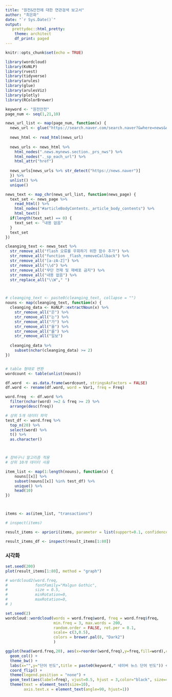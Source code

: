 ```yaml
---
title: "원전&안전에 대한 연관검색 보고서"
author: "최은화"
date: "`r Sys.Date()`"
output: 
   prettydoc::html_pretty:
    theme: architect
    df_print: paged
---
```


```r
knitr::opts_chunk$set(echo = TRUE)
```

```r
library(wordcloud)
library(KoNLP)
library(rvest)
library(tidyverse)
library(arules)
library(glue)
library(arulesViz)
library(plotly)
library(RColorBrewer)
```


```r
keyword <- "원전안전"
page_num <- seq(1,21,10)

news_url_list <- map(page_num, function(x) {
  news_url <- glue("https://search.naver.com/search.naver?&where=news&query={keyword}&sm=tab_pge&sort=0&photo=0&field=0&reporter_article=&pd=0&ds=&de=&docid=&nso=so:r,p:all,a:all&mynews=0&cluster_rank=22&start={x}&refresh_start=0")
  
  news_html <- read_html(news_url) 
  
  news_urls <- news_html %>% 
    html_nodes(".news.mynews.section._prs_nws") %>% 
    html_nodes("._sp_each_url") %>% 
    html_attr("href")
  
  news_urls[news_urls %>% str_detect("https://news.naver")]
  }) %>% 
  unlist() %>% 
  unique()

news_text <- map_chr(news_url_list, function(news_page) {
  text_set <- news_page %>% 
    read_html() %>% 
    html_nodes("#articleBodyContents._article_body_contents") %>% 
    html_text()
  if(length(text_set) == 0) {
    text_set <- "내용 없음"
  }
  text_set
})

cleanging_text <- news_text %>% 
  str_remove_all("flash 오류를 우회하기 위한 함수 추가") %>% 
  str_remove_all("function _flash_removeCallback") %>% 
  str_remove_all("[a-zA-Z]") %>% 
  str_remove_all("\\d") %>% 
  str_remove_all("무단 전재 및 재배포 금지") %>% 
  str_remove_all("내용 없음") %>% 
  str_replace_all("\\W"," ") 



# cleanging_text <- paste0(cleanging_text, collapse = "")
nouns <- map(cleanging_text, function(x) {
  cleanging_data <- KoNLP::extractNoun(x) %>% 
    str_remove_all("은") %>% 
    str_remove_all("는") %>% 
    str_remove_all("가") %>%
    str_remove_all("을") %>%
    str_remove_all("를") %>% 
    str_remove_all("일보")
  
  cleanging_data %>% 
    subset(nchar(cleanging_data) >= 2)
})


# table 형태로 변환
wordcount <- table(unlist(nouns))

df.word  <- as.data.frame(wordcount, stringsAsFactors = FALSE)
df.word <- rename(df.word, word = Var1, freq = Freq)

word.freq  <- df.word %>% 
  filter(nchar(word) >=2 & freq >= 2) %>% 
  arrange(desc(freq))

# 상위 5개 데이터 파악
test_df <- word.freq %>% 
  top_n(20) %>% 
  select(word) %>% 
  t() %>% 
  as.character()



# 장바구니 알고리즘 적용 
# 상위 10개 데이터 사용

item_list <- map(1:length(nouns), function(x) {
    nouns[[x]] %>% 
    subset(nouns[[x]] %in% test_df) %>% 
    unique() %>% 
    head(10)
})



items <- as(item_list, "transactions")

# inspect(items)

result_items <- apriori(items, parameter = list(support=0.1, confidence=0.8))

result_items_df <- inspect(result_items[1:80])

```


### 시각화

```r
set.seed(200)
plot(result_items[1:80], method = "graph")
```


```r
# wordcloud2(word.freq,
#            fontFamily="Malgun Gothic",
#            size = 0.5,
#            minRotation=0,
#            maxRotation=0,
# )
```

```r
set.seed(2)
wordcloud::wordcloud(words = word.freq$word, freq = word.freq$freq,
                     min.freq = 3, max.words = 200,
                     random.order = FALSE, rot.per = 0.1,
                     scale= c(3,0.5),
                     colors = brewer.pal(8, "Dark2")
                     )
```




```r
ggplot(head(word.freq,20), aes(x=reorder(word,freq),y=freq,fill=word),colour=gradient) +
  geom_col() +
  theme_bw() + 
  labs(x="",y="단어 빈도",title = paste0(keyword," 네이버 뉴스 단어 빈도")) + 
  coord_flip() + 
  theme(legend.position = "none") +
  geom_text(aes(label=freq), vjust=0.5, hjust = 3,color="black", size=4) +
  theme(text = element_text(size=10),
        axis.text.x = element_text(angle=90, hjust=1)) 
```

